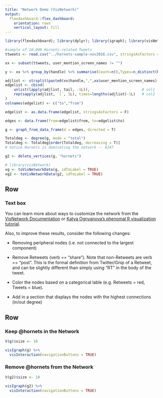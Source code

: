 ```yaml
---
title: "Network Demo (VisNetwork)"
output: 
  flexdashboard::flex_dashboard:
    orientation: rows
    vertical_layout: fill
---
```


```r
library(flexdashboard); library(dplyr); library(igraph); library(visNetwork)

#sample of 10,000 Hornets-related Tweets
ttweets <- read.csv("../hornets-sample-nov2016.csv", stringsAsFactors = F)

xx <- subset(ttweets, user_mention_screen_names != "")

y <- xx %>% group_by(handle) %>% summarise(Count=n(),Types=n_distinct(handle))

adjlist <- strsplit(paste0(xx$handle,",",xx$user_mention_screen_names), ",")
edgelist <- cbind(
    unlist(lapply(adjlist, tail, -1L)),                        # col1
    rep(sapply(adjlist, `[`, 1L), times=lengths(adjlist)-1L)   # col2
)
colnames(edgelist) <- c("to","from")

edgelist <- as.data.frame(edgelist, stringsAsFactors = F)

edges <- data.frame(from=edgelist$from, to=edgelist$to)

g <- graph_from_data_frame(d = edges, directed = T)

Totaldeg <- degree(g, mode = "total")
Totaldeg <- Totaldeg[order(Totaldeg, decreasing = T)]
# notice Hornets is dominating the network -- 6247

g2 <- delete_vertices(g, "hornets")

# library(visNetwork)
vg <- toVisNetworkData(g, idToLabel = TRUE)
vg2 <- toVisNetworkData(g2, idToLabel = TRUE)

```

Row {data-height=400}
-----------------------------------------------------------------------

### Text box

You can learn more about ways to customize the network from the [VisNetwork Documentation](http://datastorm-open.github.io/visNetwork/) or [Katya Ognyanova's phenomal R visualization tutorial](http://kateto.net/network-visualization).

Also, to improve these results, consider the following changes:

* Removing peripheral nodes (i.e. not connected to the largest component)

* Remove Retweets (verb == "share"). Note that non-Retweets are verb == "post". This is the formal definition from Twitter/Gnip of a Retweet, and can be slightly different than simply using "RT" in the body of the tweet.

* Color the nodes based on a categorical lable (e.g. Retweets = red, Tweets = blue).

* Add in a section that displays the nodes with the highest connections (in/out degree)


Row {data-height=600}
-----------------------------------------------------------------------

### Keep @hornets in the Network

```r
V(g)$size <- 10

visIgraph(g) %>% 
  visInteraction(navigationButtons = TRUE)
```

### Remove @hornets from the Network

```r
V(g2)$size <- 10

visIgraph(g2) %>% 
  visInteraction(navigationButtons = TRUE)

```


